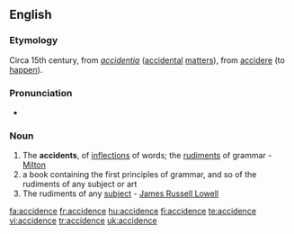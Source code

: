 ==English==

===Etymology===
Circa 15th century, from {{L.}} ''[[accidentia]]'' ([[accidental]] [[matters]]), from [[accidere]] (to [[happen]]).

===Pronunciation===
*{{IPA|/ˈæksɪdəns/}}

===Noun===
{{en-noun}}

#The '''accidents''', of [[inflections]] of words; the [[rudiments]] of grammar - [[Milton]]
# a book containing the first principles of grammar, and so of the rudiments of any subject or art
#The rudiments of any [[subject]] - [[w:James Russell Lowell|James Russell Lowell]]

{{1913}}

[[fa:accidence]]
[[fr:accidence]]
[[hu:accidence]]
[[fi:accidence]]
[[te:accidence]]
[[vi:accidence]]
[[tr:accidence]]
[[uk:accidence]]